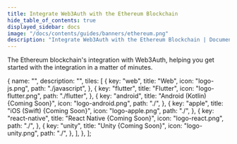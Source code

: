 ```yaml
---
title: Integrate Web3Auth with the Ethereum Blockchain
hide_table_of_contents: true
displayed_sidebar: docs
image: "/docs/contents/guides/banners/ethereum.png"
description: "Integrate Web3Auth with the Ethereum Blockchain | Documentation - Web3Auth"
---
```



The Ethereum blockchain's integration with Web3Auth, helping you get started with the integration in a matter of minutes.

  {
    name: "",
    description: "",
    tiles: [
      {
        key: "web",
        title: "Web",
        icon: "logo-js.png",
        path: "./javascript",
      },
      {
        key: "flutter",
        title: "Flutter",
        icon: "logo-flutter.png",
        path: "./flutter",
      },
      {
        key: "android",
        title: "Android (Kotlin) {Coming Soon}",
        icon: "logo-android.png",
        path: "./",
      },
      {
        key: "apple",
        title: "iOS (Swift) {Coming Soon}",
        icon: "logo-apple.png",
        path: "./",
      },
      {
        key: "react-native",
        title: "React Native {Coming Soon}",
        icon: "logo-react.png",
        path: "./",
      },
      {
        key: "unity",
        title: "Unity {Coming Soon}",
        icon: "logo-unity.png",
        path: "./",
      },
    ],
  },
];

<Tiles tileGroups={Ethereum} />
